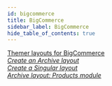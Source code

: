 ```yaml
---
id: bigcommerce
title: BigCommerce
sidebar_label: BigCommerce
hide_table_of_contents: true
---
```


<div className="row">
  <div className="col col--6">
    <a className="jump-to" href="../../beaver-themer/integrations/bigcommerce/beaver-themer-layouts-for-bigcommerce" aria-label="Themer layouts for BigCommerce">
      <div className="jump-to--main">
        Themer layouts for BigCommerce
      </div>
      <div className="jump-to--icon">
        <i className="fas fa-chevron-right" />
      </div>
    </a>
    <a className="jump-to" href="../../beaver-themer/integrations/bigcommerce/create-an-archive-themer-layout-for-bigcommerce" aria-label="Create an Archive layout">
      <div className="jump-to--main">
        Create an Archive layout
      </div>
      <div className="jump-to--icon">
        <i className="fas fa-chevron-right" />
      </div>
    </a>
  </div>
  <div className="col col--6">
    <a className="jump-to" href="../../beaver-themer/integrations/bigcommerce/create-a-themer-layout-to-display-a-single-bigcommerce-product" aria-label="Create a Singular layout">
      <div className="jump-to--main">
        Create a Singular layout
      </div>
      <div className="jump-to--icon">
        <i className="fas fa-chevron-right" />
      </div>
    </a>
    <a className="jump-to" href="../../beaver-themer/integrations/bigcommerce/products-posts-module-for-bigcommerce" aria-label="Archive layout Products module">
      <div className="jump-to--main">
        Archive layout: Products module
      </div>
      <div className="jump-to--icon">
        <i className="fas fa-chevron-right" />
      </div>
    </a>
  </div>
</div>
